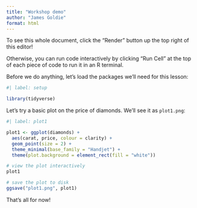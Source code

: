 ```yaml
---
title: "Workshop demo"
author: "James Goldie"
format: html
---
```


To see this whole document, click the "Render" button up the top right of this editor!

Otherwise, you can run code interactively by clicking "Run Cell" at the top of each piece of code to run it in an R terminal.

Before we do anything, let's load the packages we'll need for this lesson:

```r
#| label: setup

library(tidyverse)
```

Let's try a basic plot on the price of diamonds. We'll see it as `plot1.png`:

```r
#| label: plot1

plot1 <- ggplot(diamonds) +
  aes(carat, price, colour = clarity) +
  geom_point(size = 2) +
  theme_minimal(base_family = "Handjet") +
  theme(plot.background = element_rect(fill = "white"))

# view the plot interactively
plot1

# save the plot to disk
ggsave("plot1.png", plot1)
```

That's all for now!
